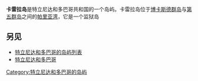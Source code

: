 {{Unreferenced|time=2022-01-10T03:24:15+00:00}}
'''卡雷拉岛'''是特立尼达和多巴哥共和国的一个岛屿。卡雷拉岛位于[[博卡斯德群岛|博卡斯德群岛]]与[[第五群岛|第五群岛]]之间的[[帕里亚湾|帕里亚湾]]，它是一个监狱岛

==另见==
* [[特立尼达和多巴哥的岛屿列表|特立尼达和多巴哥的岛屿列表]]
* [[特立尼达和多巴哥|特立尼达和多巴哥]]

{{特立尼达和多巴哥的岛屿}}

{{Caribbean-geo-stub}}



[[Category:特立尼达和多巴哥的岛屿|Category:特立尼达和多巴哥的岛屿]]